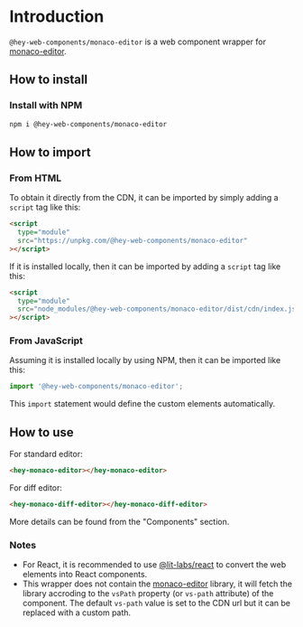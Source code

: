 
<Meta title="Introduction/Introduction" />

# Introduction

`@hey-web-components/monaco-editor` is a web component wrapper for [monaco-editor](https://microsoft.github.io/monaco-editor/).

## How to install

### Install with NPM

```bash
npm i @hey-web-components/monaco-editor
```

## How to import

### From HTML

To obtain it directly from the CDN, it can be imported by simply adding a `script` tag like this:

```html
<script
  type="module"
  src="https://unpkg.com/@hey-web-components/monaco-editor"
></script>
```

If it is installed locally, then it can be imported by adding a `script` tag like this:

```html
<script
  type="module"
  src="node_modules/@hey-web-components/monaco-editor/dist/cdn/index.js"
></script>
```

### From JavaScript

Assuming it is installed locally by using NPM, then it can be imported like this:

```js
import '@hey-web-components/monaco-editor';
```

This `import` statement would define the custom elements automatically.

## How to use

For standard editor:

```html
<hey-monaco-editor></hey-monaco-editor>
```

For diff editor:

```html
<hey-monaco-diff-editor></hey-monaco-diff-editor>
```

More details can be found from the "Components" section.

### Notes

- For React, it is recommended to use [@lit-labs/react](https://www.npmjs.com/package/@lit-labs/react) to convert the web elements into React components.
- This wrapper does not contain the [monaco-editor](https://microsoft.github.io/monaco-editor/) library, it will fetch the library accroding to the `vsPath` property (or `vs-path` attribute) of the component. The default `vs-path` value is set to the CDN url but it can be replaced with a custom path.
